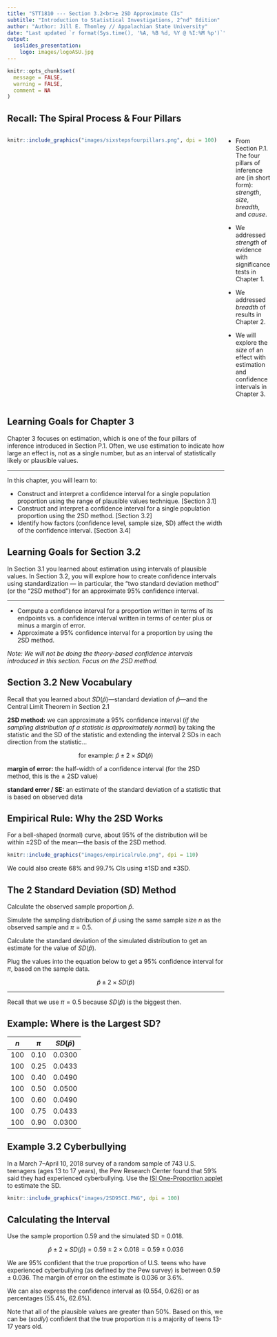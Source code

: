 ```yaml
---
title: "STT1810 --- Section 3.2<br>± 2SD Approximate CIs"
subtitle: "Introduction to Statistical Investigations, 2^nd^ Edition"
author: "Author: Jill E. Thomley // Appalachian State University"
date: "Last updated `r format(Sys.time(), '%A, %B %d, %Y @ %I:%M %p')`"
output: 
  ioslides_presentation:
    logo: images/logoASU.jpg
---
```


```r
knitr::opts_chunk$set(
  message = FALSE,
  warning = FALSE,
  comment = NA
)
```


## Recall: The Spiral Process & Four Pillars

:::::: {style="display: flex;"}

::: {}

```r
knitr::include_graphics("images/sixstepsfourpillars.png", dpi = 100)
```

:::

::: {}

&nbsp;&nbsp;&nbsp;&nbsp;&nbsp;

:::

::: {}

* From Section P.1. The four pillars of inference are (in short form): *strength*, *size*, *breadth*, and *cause*.

* We addressed *strength* of evidence with significance tests in Chapter 1.

* We addressed *breadth* of results in Chapter 2.

* We will explore the *size* of an effect with estimation and confidence intervals in Chapter 3.

:::

::::


## Learning Goals for Chapter 3

Chapter 3 focuses on estimation, which is one of the four pillars of inference introduced in Section P.1. Often, we use estimation to indicate how large an effect is, not as a single number, but as an interval of statistically likely or plausible values.

<hr>

In this chapter, you will learn to: 

* Construct and interpret a confidence interval for a single population proportion using the range of plausible values technique. [Section 3.1]
* Construct and interpret a confidence interval for a single population proportion using the 2SD method. [Section 3.2]
* Identify how factors (confidence level, sample size, SD) affect the width of the confidence interval. [Section 3.4]


## Learning Goals for Section 3.2

In Section 3.1 you learned about estimation using intervals of plausible values. In Section 3.2, you will explore how to create confidence intervals using standardization --- in particular, the “two standard deviation method” (or the "2SD method") for an approximate 95% confidence interval.

<hr>

* Compute a confidence interval for a proportion written in terms of its endpoints vs. a confidence interval written in terms of center plus or minus a margin of error.
* Approximate a 95% confidence interval for a proportion by using the 2SD method.

*Note: We will not be doing the theory-based confidence intervals introduced in this section. Focus on the 2SD method.*


## Section 3.2 New Vocabulary

Recall that you learned about $SD(\hat{p})$---standard deviation of $\hat{p}$---and the Central Limit Theorem in Section 2.1 

**2SD method:** we can approximate a 95% confidence interval (*if the sampling distribution of a statistic is approximately normal*) by taking the statistic and the SD of the statistic and extending the interval 2 SDs in each direction from the statistic...

$$\text{for example: } \hat{p} \pm 2 \times SD(\hat{p})$$

**margin of error:** the half-width of a confidence interval (for the 2SD method, this is the ± 2SD value)

**standard error / SE:** an estimate of the standard deviation of a statistic that is based on observed data


## Empirical Rule: Why the 2SD Works

For a bell-shaped (normal) curve, about 95% of the distribution will be within ±2SD of the mean---the basis of the 2SD method.

```r
knitr::include_graphics("images/empiricalrule.png", dpi = 110)
```

We could also create 68% and 99.7% CIs using ±1SD and ±3SD.


## The 2 Standard Deviation (SD) Method

Calculate the observed sample proportion $\hat{p}$.

Simulate the sampling distribution of  $\hat{p}$ using the same sample size $n$ as the observed sample and $\pi = 0.5$.

Calculate the standard deviation of the simulated distribution to get an estimate for the value of $SD(\hat{p})$.

Plug the values into the equation below to get a 95% confidence interval for $\pi$, based on the sample data.

$$\hat{p} \pm 2 \times SD(\hat{p})$$

<hr>

Recall that we use $\pi = 0.5$ because $SD(\hat{p})$ is the biggest then.

## Example: Where is the Largest SD?

| $n$   |  $\pi$ |  $SD(\hat{p})$  |
|:-----:|:------:|:---------------:|
|  100  |  0.10  |     0.0300      |
|  100  |  0.25  |     0.0433      |
|  100  |  0.40  |     0.0490      |
|  100  |  0.50  |     0.0500      |
|  100  |  0.60  |     0.0490      |
|  100  |  0.75  |     0.0433      |
|  100  |  0.90  |     0.0300      |


## Example 3.2 Cyberbullying

In a March 7–April 10, 2018 survey of a random sample of 743 U.S. teenagers (ages 13 to 17 years), the Pew Research Center found that 59% said they had experienced cyberbullying. Use the [ISI One-Proportion applet](http://www.isi-stats.com/isi2nd/ISIapplets2021.html) to estimate the SD.

```r
knitr::include_graphics("images/2SD95CI.PNG", dpi = 100)
```


## Calculating the Interval

Use the sample proportion 0.59 and the simulated SD = 0.018.

$$\hat{p} \pm 2 \times SD(\hat{p}) = 0.59 \pm 2 \times 0.018 = 0.59 \pm 0.036$$

We are 95% confident that the true proportion of U.S. teens who have experienced cyberbullying (as defined by the Pew survey) is between $0.59 \pm 0.036$. The margin of error on the estimate is $0.036$ or $3.6\%$.

We can also express the confidence interval as (0.554, 0.626) or as percentages (55.4%, 62.6%).

Note that all of the plausible values are greater than 50%. Based on this, we can be (*sadly*) confident that the true proportion $\pi$ is a majority of teens 13-17 years old.

